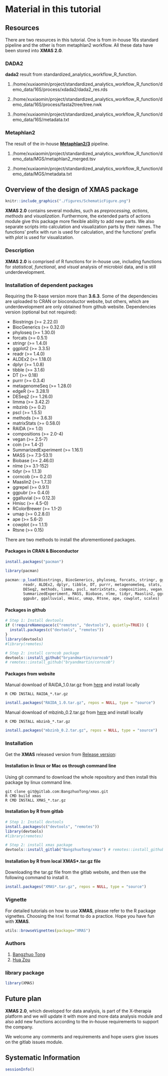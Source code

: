 # Material in this tutorial

## Resources

There are two resources in this tutorial. One is from in-house 16s standard pipeline and the other is from metaphlan2 workflow. All these data have been stored into **XMAS 2.0**.

### DADA2 

**dada2** result from standardized_analytics_workflow_R_function.

1. /home/xuxiaomin/project/standardized_analytics_workflow_R_function/demo_data/16S/process/xdada2/dada2_res.rds

2. /home/xuxiaomin/project/standardized_analytics_workflow_R_function/demo_data/16S/process/fasta2tree/tree.nwk

3. /home/xuxiaomin/project/standardized_analytics_workflow_R_function/demo_data/16S/metadata.txt

### Metaphlan2

The result of the in-house **[Metaphlan2/3](https://huttenhower.sph.harvard.edu/metaphlan2)** pipeline.

1. /home/xuxiaomin/project/standardized_analytics_workflow_R_function/demo_data/MGS/metaphlan2_merged.tsv

2. /home/xuxiaomin/project/standardized_analytics_workflow_R_function/demo_data/MGS/metadata.txt

## Overview of the design of **XMAS** package

```r
knitr::include_graphics("./figures/SchematicFigure.png")
```


**XMAS 2.0** contains several modules, such as *preprocessing*, *actions*, *methods* and *visualization*. Furthermore, the extended parts of actions module give this package more flexible ability to add new parts. We also separate scripts into calculation and visualization parts by their names. The functions' prefix with *run* is used for calculation, and the functions' prefix with *plot* is used for visualization. 

### Description

**XMAS 2.0** is comprised of R functions for in-house use, including functions for *statistical*, *functional*, and *visual* analysis of microbiol data, and is still underdevelopment.


### Installation of dependent packages

Requiring the R-base version more than **3.6.3**. Some of the dependencies are uploaded to CRAN or bioconductor website, but others, which are underdevelopment are only obtained from github website. Dependencies version (optional but not required):

* Biostrings  (>= 2.22.0)
* BiocGenerics (>= 0.32.0)
* phyloseq (>= 1.30.0)
* forcats (>= 0.5.1)
* stringr (>= 1.4.0)
* ggplot2 (>= 3.3.5)
* readr (>= 1.4.0)
* ALDEx2 (>= 1.18.0)
* dplyr (>= 1.0.8)
* tibble (>= 3.1.6)
* DT (>= 0.18)
* purrr (>= 0.3.4)
* metagenomeSeq (>= 1.28.0)
* edgeR (>= 3.28.1)
* DESeq2 (>= 1.26.0)
* limma (>= 3.42.2)
* mbzinb (>= 0.2)
* pscl (>= 1.5.5)
* methods (>= 3.6.3)
* matrixStats (>= 0.58.0)
* RAIDA (>= 1.0)
* compositions (>= 2.0-4)
* vegan (>= 2.5-7)
* coin (>= 1.4-2)
* SummarizedExperiment (>= 1.16.1)
* MASS (>= 7.3-53.1)
* Biobase (>= 2.46.0)
* nlme (>= 3.1-152)
* tidyr (>= 1.1.3)
* corncob (>= 0.2.0)
* Maaslin2 (>= 1.7.3)
* ggrepel (>= 0.9.1)
* ggpubr (>= 0.4.0)
* ggalluvial (>= 0.12.3)
* Hmisc (>= 4.5-0)
* RColorBrewer (>= 1.1-2)
* umap (>= 0.2.8.0)
* ape (>= 5.6-2)
* cowplot (>= 1.1.1)
* Rtsne (>= 0.15)

There are two methods to install the aforementioned packages.

#### Packages in CRAN & Bioconductor
```R
install.packages("pacman")

library(pacman)

pacman::p_load(Biostrings, BiocGenerics, phyloseq, forcats, stringr, ggplot2, 
        readr, ALDEx2, dplyr, tibble, DT, purrr, metagenomeSeq, stats, edgeR, 
        DESeq2, methods, limma, pscl, matrixStats, compositions, vegan, coin,
        SummarizedExperiment, MASS, Biobase, nlme, tidyr, Maaslin2, ggrepel,
        ggpubr, ggalluvial, Hmisc, umap, Rtsne, ape, cowplot, scales)
```

#### Packages in github
```R
# Step 1: Install devtools
if (!requireNamespace(c("remotes", "devtools"), quietly=TRUE)) {
  install.packages(c("devtools", "remotes"))
}
library(devtools)
#library(remotes)

# Step 2: install corncob package
devtools::install_github("bryandmartin/corncob")
# remotes::install_github("bryandmartin/corncob")
```

#### Packages from website

Manual download of RAIDA_1.0.tar.gz from [here](http://cals.arizona.edu/~anling/software/RAIDA_1.0.tar.gz) and install locally 
```shell
R CMD INSTALL RAIDA_*.tar.gz

```
```R
install.packages("RAIDA_1.0.tar.gz", repos = NULL, type = "source")
```

Manual download of mbzinb_0.2.tar.gz from [here](https://github.com/jchen1981/MicrobiomeDDA/blob/master/mbzinb_0.2.tar.gz) and install locally 
```shell
R CMD INSTALL mbzinb_*.tar.gz

```
```R
install.packages("mbzinb_0.2.tar.gz", repos = NULL, type = "source")
```


### Installation

Get the **XMAS** released version from [Release version](https://gitlab.com/BangzhuoTong/xmas/-/releases):

#### Installation in linux or Mac os through command line

Using git command to download the whole repository and then install this package by linux command line.

```shell
git clone git@gitlab.com:BangzhuoTong/xmas.git
R CMD build xmas
R CMD INSTALL XMAS_*.tar.gz
```

#### Installation by R from gitlab 
```R
# Step 1: Install devtools
install.packages(c("devtools", "remotes"))
library(devtools)
#library(remotes)

# Step 2: install xmas package
devtools::install_gitlab("BangzhuoTong/xmas") # remotes::install_github("BangzhuoTong/xmas")
```

#### Installation by R from local XMAS*.tar.gz file

Downloading the tar.gz file from the gitlab website, and then use the following command to install it.

```R
install.packages("XMAS*.tar.gz", repos = NULL, type = "source")
```


### Vignette

For detailed tutorials on how to use **XMAS**, please refer to the R package vignettes. Choosing the `html` format to do a practice. Hope you have fun with **XMAS**.

```R
utils::browseVignettes(package="XMAS")
```

### Authors

1. [Bangzhuo Tong](tongbangzhuo@xbiome.com)
2. [Hua Zou](zouhua@xbiome.com)


### library package
```R
library(XMAS)
```

## Future plan

**XMAS 2.0**, which developed for data analysis, is part of the X-therapia platform and we will update it with more and more data analysis module and also add new functions according to the in-house requirements to support the company.

We welcome any comments and requirements and hope users give issues on the gitlab issues module.


## Systematic Information
```r
sessionInfo()
```
